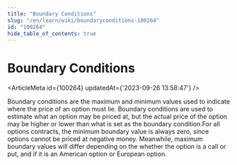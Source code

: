 ```yaml
---
title: "Boundary Conditions"
slug: "/en/learn/wiki/boundaryconditions-100264"
id: "100264"
hide_table_of_contents: true
---
```



# Boundary Conditions

<ArticleMeta id={100264} updatedAt={'2023-09-26 13:58:47'} />
<div className='border-solid border-b border-t-0 my-4 border-[var(--ifm-color-gray-300)]' />

Boundary conditions are the maximum and minimum values used to indicate where the price of an option must lie. Boundary conditions are used to estimate what an option may be priced at, but the actual price of the option may be higher or lower than what is set as the boundary condition.For all options contracts, the minimum boundary value is always zero, since options cannot be priced at negative money. Meanwhile, maximum boundary values will differ depending on the whether the option is a call or put, and if it is an American option or European option.
